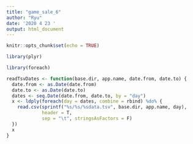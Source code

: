 ```yaml
---
title: "game_sale_6"
author: "Ryu"
date: '2020 4 23 '
output: html_document
---
```


```r
knitr::opts_chunk$set(echo = TRUE)
```


```r
library(plyr)

library(foreach)

readTsvDates <- function(base.dir, app.name, date.from, date.to) {
  date.from <- as.Date(date.from)
  date.to <- as.Date(date.to)
  dates <- seq.Date(date.from, date.to, by = "day")
  x <- ldply(foreach(day = dates, combine = rbind) %do% {
    read.csv(sprintf("%s/%s/%sdata.tsv", base.dir, app.name, day),
             header = T,
             sep = "\t", stringsAsFactors = F)
  })
  x
}
```
